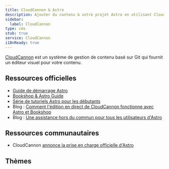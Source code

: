 ```yaml
---
title: CloudCannon & Astro
description: Ajouter du contenu à votre projet Astro en utilisant CloudCannon comme CMS
sidebar:
  label: CloudCannon
type: cms
stub: true
service: CloudCannon
i18nReady: true
---
```



[CloudCannon](https://cloudcannon.com) est un système de gestion de contenu basé sur Git qui fournit un éditeur visuel pour votre contenu.

## Ressources officielles

- [Guide de démarrage Astro](https://cloudcannon.com/documentation/guides/astro-starter-guide/)
- [Bookshop & Astro Guide](https://cloudcannon.com/documentation/guides/bookshop-astro-guide/)
- [Série de tutoriels Astro pour les débutants](https://cloudcannon.com/tutorials/astro-beginners-tutorial-series/)
- Blog : [Comment l'édition en direct de CloudCannon fonctionne avec Astro et Bookshop](https://cloudcannon.com/blog/how-cloudcannons-live-editing-works-with-astro-and-bookshop/)
- Blog : [Une assistance hors du commun pour tous les utilisateurs d'Astro](https://cloudcannon.com/blog/out-of-this-world-support-for-all-astro-users/)

## Ressources communautaires 

- CloudCannon [annonce la prise en charge officielle d'Astro](https://astro.build/blog/astro-cloudcannon-support/)

## Thèmes

<Grid>
    <Card title="Sendit" href="https://astro.build/themes/details/sendit/" thumbnail="sendit.png"/>
</Grid>
